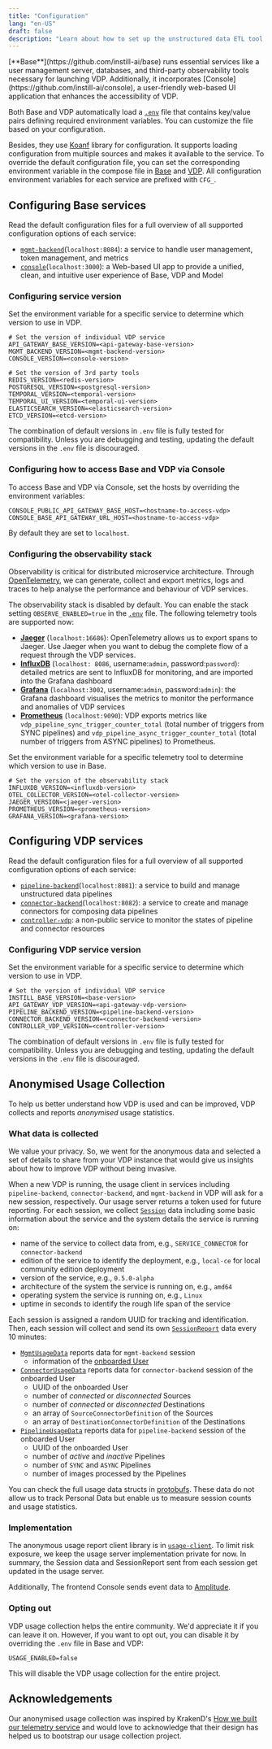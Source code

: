 ```yaml
---
title: "Configuration"
lang: "en-US"
draft: false
description: "Learn about how to set up the unstructured data ETL tool VDP https://github.com/instill-ai/vdp"
---
```


<InfoBlock type="info" title="info">
  [**Base**](https://github.com/instill-ai/base) runs essential services like a
  user management server, databases, and third-party observability tools
  necessary for launching VDP. Additionally, it incorporates
  [Console](https://github.com/instill-ai/console), a user-friendly web-based UI
  application that enhances the accessibility of VDP.
</InfoBlock>

Both Base and VDP automatically load a [`.env`](https://github.com/instill-ai/vdp/blob/main/.env) file that contains key/value pairs defining required environment variables.
You can customize the file based on your configuration.

Besides, they use [Koanf](https://github.com/knadh/koanf) library for configuration. It supports loading configuration from multiple sources and makes it available to the service.
To override the default configuration file, you can set the corresponding environment variable in the compose file in [Base](https://github.com/instill-ai/base/blob/main/docker-compose.yml) and [VDP](https://github.com/instill-ai/vdp/blob/main/docker-compose.yml).
All configuration environment variables for each service are prefixed with `CFG_`.

## Configuring Base services

Read the default configuration files for a full overview of all supported configuration options of each service:

- [`mgmt-backend`](https://github.com/instill-ai/mgmt-backend/blob/main/config/config.yaml)(`localhost:8084`): a service to handle user management, token management, and metrics
- [`console`](https://github.com/instill-ai/console/blob/main/.env)(`localhost:3000`): a Web-based UI app to provide a unified, clean, and intuitive user experience of Base, VDP and Model

### Configuring service version

Set the environment variable for a specific service to determine which version to use in VDP.

```shellscript .env
# Set the version of individual VDP service
API_GATEWAY_BASE_VERSION=<api-gateway-base-version>
MGMT_BACKEND_VERSION=<mgmt-backend-version>
CONSOLE_VERSION=<console-version>

# Set the version of 3rd party tools
REDIS_VERSION=<redis-version>
POSTGRESQL_VERSION=<postgresql-version>
TEMPORAL_VERSION=<temporal-version>
TEMPORAL_UI_VERSION=<temporal-ui-version>
ELASTICSEARCH_VERSION=<elasticsearch-version>
ETCD_VERSION=<etcd-version>
```

The combination of default versions in `.env` file is fully tested for compatibility.
Unless you are debugging and testing, updating the default versions in the `.env` file is discouraged.

### Configuring how to access Base and VDP via Console

To access Base and VDP via Console, set the hosts by overriding the environment variables:

```shellscript .env
CONSOLE_PUBLIC_API_GATEWAY_BASE_HOST=<hostname-to-access-vdp>
CONSOLE_BASE_API_GATEWAY_URL_HOST=<hostname-to-access-vdp>
```

By default they are set to `localhost`.

### Configuring the observability stack

Observability is critical for distributed microservice architecture.
Through [OpenTelemetry](https://opentelemetry.io/), we can generate, collect and export metrics, logs and traces to help analyse the performance and behaviour of VDP services.

The observability stack is disabled by default. You can enable the stack setting `OBSERVE_ENABLED=true` in the [`.env`](https://github.com/instill-ai/base/blob/main/.env) file.
The following telemetry tools are supported now:

- [**Jaeger**](https://www.jaegertracing.io/) (`localhost:16686`): OpenTelemetry allows us to export spans to Jaeger. Use Jaeger when you want to debug the complete flow of a request through the VDP services.
- [**InfluxDB**](https://www.influxdata.com/) (`localhost: 8086`, username:`admin`, password:`password`): detailed metrics are sent to InfluxDB for monitoring, and are imported into the Grafana dashboard
- [**Grafana**](https://grafana.com/) (`localhost:3002`, username:`admin`, password:`admin`): the Grafana dashboard visualises the metrics to monitor the performance and anomalies of VDP services
- [**Prometheus**](https://prometheus.io/) (`localhost:9090`): VDP exports metrics like `vdp_pipeline_sync_trigger_counter_total` (total number of triggers from SYNC pipelines) and `vdp_pipeline_async_trigger_counter_total` (total number of triggers from ASYNC pipelines) to Prometheus.

Set the environment variable for a specific telemetry tool to determine which version to use in Base.

```shellscript .env
# Set the version of the observability stack
INFLUXDB_VERSION=<influxdb-version>
OTEL_COLLECTOR_VERSION=<otel-collector-version>
JAEGER_VERSION=<jaeger-version>
PROMETHEUS_VERSION=<prometheus-version>
GRAFANA_VERSION=<grafana-version>
```

## Configuring VDP services

Read the default configuration files for a full overview of all supported configuration options of each service:

- [`pipeline-backend`](https://github.com/instill-ai/pipeline-backend/blob/main/config/config.yaml)(`localhost:8081`): a service to build and manage unstructured data pipelines
- [`connector-backend`](https://github.com/instill-ai/connector-backend/blob/main/config/config.yaml)(`localhost:8082`): a service to create and manage connectors for composing data pipelines
- [`controller-vdp`](https://github.com/instill-ai/controller-vdp/blob/main/config/config.yaml): a non-public service to monitor the states of pipeline and connector resources

### Configuring VDP service version

Set the environment variable for a specific service to determine which version to use in VDP.

```shellscript .env
# Set the version of individual VDP service
INSTILL_BASE_VERSION=<base-version>
API_GATEWAY_VDP_VERSION=<api-gateway-vdp-version>
PIPELINE_BACKEND_VERSION=<pipeline-backend-version>
CONNECTOR_BACKEND_VERSION=<connector-backend-version>
CONTROLLER_VDP_VERSION=<controller-version>
```

The combination of default versions in `.env` file is fully tested for compatibility.
Unless you are debugging and testing, updating the default versions in the `.env` file is discouraged.

## Anonymised Usage Collection

To help us better understand how VDP is used and can be improved, VDP collects and reports _anonymised_ usage statistics.

### What data is collected

<InfoBlock type="info" title="info">
  We value your privacy. So, we went for the anonymous data and selected a set
  of details to share from your VDP instance that would give us insights about
  how to improve VDP without being invasive.
</InfoBlock>

When a new VDP is running, the usage client in services including `pipeline-backend`, `connector-backend`, and `mgmt-backend` in VDP will ask for a new session, respectively.
Our usage server returns a token used for future reporting.
For each session, we collect [`Session`](https://github.com/instill-ai/protobufs/blob/main/vdp/usage/v1alpha/usage.proto#L15-L66) data including some basic information about the service and the system details the service is running on:

- name of the service to collect data from, e.g., `SERVICE_CONNECTOR` for `connector-backend`
- edition of the service to identify the deployment, e.g., `local-ce` for local community edition deployment
- version of the service, e.g., `0.5.0-alpha`
- architecture of the system the service is running on, e.g., `amd64`
- operating system the service is running on, e.g., `Linux`
- uptime in seconds to identify the rough life span of the service

Each session is assigned a random UUID for tracking and identification.
Then, each session will collect and send its own [`SessionReport`](https://github.com/instill-ai/protobufs/blob/main/vdp/usage/v1alpha/usage.proto#L153-L175) data every 10 minutes:

- [`MgmtUsageData`](https://github.com/instill-ai/protobufs/blob/main/vdp/usage/v1alpha/usage.proto#L68-L72) reports data for `mgmt-backend` session
  - information of the [onboarded User](/docs/vdp/getting-started#start-building-with-vdp)
- [`ConnectorUsageData`](https://github.com/instill-ai/protobufs/blob/main/vdp/usage/v1alpha/usage.proto#L74-L103) reports data for `connector-backend` session of the onboarded User
  - UUID of the onboarded User
  - number of _connected_ or _disconnected_ Sources
  - number of _connected_ or _disconnected_ Destinations
  - an array of `SourceConnectorDefinition` of the Sources
  - an array of `DestinationConnectorDefinition` of the Destinations
- [`PipelineUsageData`](https://github.com/instill-ai/protobufs/blob/main/vdp/usage/v1alpha/usage.proto#L131-L153) reports data for `pipeline-backend` session of the onboarded User
  - UUID of the onboarded User
  - number of _active_ and _inactive_ Pipelines
  - number of `SYNC` and `ASYNC` Pipelines
  - number of images processed by the Pipelines

You can check the full usage data structs in [protobufs](https://github.com/instill-ai/protobufs/blob/main/vdp/usage/v1alpha/usage.proto).
These data do not allow us to track Personal Data but enable us to measure session counts and usage statistics.

### Implementation

The anonymous usage report client library is in [`usage-client`](https://github.com/instill-ai/usage-client).
To limit risk exposure, we keep the usage server implementation private for now.
In summary, the Session data and SessionReport sent from each session get updated in the usage server.

Additionally, The frontend Console sends event data to [Amplitude](https://amplitude.com).

### Opting out

VDP usage collection helps the entire community. We'd appreciate it if you can leave it on.
However, if you want to opt out, you can disable it by overriding the `.env` file in Base and VDP:

```shellscript .env
USAGE_ENABLED=false
```

This will disable the VDP usage collection for the entire project.

## Acknowledgements

Our anonymised usage collection was inspired by KrakenD's [How we built our telemetry service](https://www.krakend.io/blog/building-a-telemetry-service/)
and would love to acknowledge that their design has helped us to bootstrap our usage collection project.
